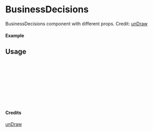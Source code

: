 
<Meta of={BusinessDecisions} title="unDraw/BusinessDecisions" />

# BusinessDecisions

BusinessDecisions component with different props.
Credit: [unDraw](https://undraw.co/illustrations)

#### Example

<Canvas of={BusinessDecisions.Primary} />

## Usage

```ts
import { BusinessDecisions } from "yadl-ui";

const Example = () => {
  return (
      <BusinessDecisions />
  );
};

export default Example;
```

#### Credits
[unDraw](https://undraw.co/illustrations)
